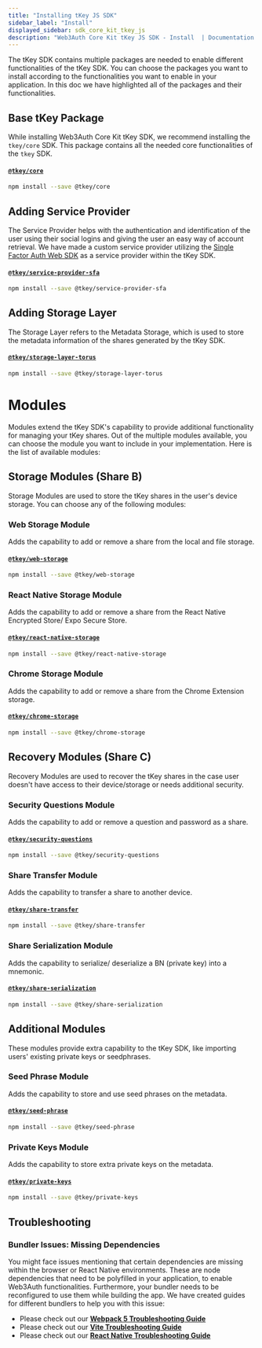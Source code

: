 ```yaml
---
title: "Installing tKey JS SDK"
sidebar_label: "Install"
displayed_sidebar: sdk_core_kit_tkey_js
description: "Web3Auth Core Kit tKey JS SDK - Install  | Documentation - Web3Auth"
---
```


The tKey SDK contains multiple packages are needed to enable different functionalities of the tKey
SDK. You can choose the packages you want to install according to the functionalities you want to
enable in your application. In this doc we have highlighted all of the packages and their
functionalities.

## Base tKey Package

While installing Web3Auth Core Kit tKey SDK, we recommend installing the `tkey/core` SDK. This
package contains all the needed core functionalities of the `tkey` SDK.

#### [`@tkey/core`](https://www.npmjs.com/package/@tkey/core)

```bash npm2yarn
npm install --save @tkey/core
```

## Adding Service Provider

The Service Provider helps with the authentication and identification of the user using their social
logins and giving the user an easy way of account retrieval. We have made a custom service provider
utilizing the [Single Factor Auth Web SDK](/sdk/core-kit/sfa-web/) as a service provider within the
tKey SDK.

#### [`@tkey/service-provider-sfa`](https://www.npmjs.com/package/@tkey/service-provider-sfa)

```bash npm2yarn
npm install --save @tkey/service-provider-sfa
```

## Adding Storage Layer

The Storage Layer refers to the Metadata Storage, which is used to store the metadata information of
the shares generated by the tKey SDK.

#### [`@tkey/storage-layer-torus`](https://www.npmjs.com/package/@tkey/storage-layer-torus)

```bash npm2yarn
npm install --save @tkey/storage-layer-torus
```

# Modules

Modules extend the tKey SDK's capability to provide additional functionality for managing your tKey
shares. Out of the multiple modules available, you can choose the module you want to include in your
implementation. Here is the list of available modules:

## Storage Modules (Share B)

Storage Modules are used to store the tKey shares in the user's device storage. You can choose any
of the following modules:

### Web Storage Module

Adds the capability to add or remove a share from the local and file storage.

#### [`@tkey/web-storage`](https://www.npmjs.com/package/@tkey/web-storage)

```bash npm2yarn
npm install --save @tkey/web-storage
```

### React Native Storage Module

Adds the capability to add or remove a share from the React Native Encrypted Store/ Expo Secure
Store.

#### [`@tkey/react-native-storage`](https://www.npmjs.com/package/@tkey/react-native-storage)

```bash npm2yarn
npm install --save @tkey/react-native-storage
```

### Chrome Storage Module

Adds the capability to add or remove a share from the Chrome Extension storage.

#### [`@tkey/chrome-storage`](https://www.npmjs.com/package/@tkey/chrome-storage)

```bash npm2yarn
npm install --save @tkey/chrome-storage
```

## Recovery Modules (Share C)

Recovery Modules are used to recover the tKey shares in the case user doesn't have access to their
device/storage or needs additional security.

### Security Questions Module

Adds the capability to add or remove a question and password as a share.

#### [`@tkey/security-questions`](https://www.npmjs.com/package/@tkey/security-questions)

```bash npm2yarn
npm install --save @tkey/security-questions
```

### Share Transfer Module

Adds the capability to transfer a share to another device.

#### [`@tkey/share-transfer`](https://www.npmjs.com/package/@tkey/share-transfer)

```bash npm2yarn
npm install --save @tkey/share-transfer
```

### Share Serialization Module

Adds the capability to serialize/ deserialize a BN (private key) into a mnemonic.

#### [`@tkey/share-serialization`](https://www.npmjs.com/package/@tkey/share-serialization)

```bash npm2yarn
npm install --save @tkey/share-serialization
```

## Additional Modules

These modules provide extra capability to the tKey SDK, like importing users' existing private keys
or seedphrases.

### Seed Phrase Module

Adds the capability to store and use seed phrases on the metadata.

#### [`@tkey/seed-phrase`](https://www.npmjs.com/package/@tkey/seed-phrase)

```bash npm2yarn
npm install --save @tkey/seed-phrase
```

### Private Keys Module

Adds the capability to store extra private keys on the metadata.

#### [`@tkey/private-keys`](https://www.npmjs.com/package/@tkey/private-keys)

```bash npm2yarn
npm install --save @tkey/private-keys
```

## Troubleshooting

### Bundler Issues: Missing Dependencies

You might face issues mentioning that certain dependencies are missing within the browser or React
Native environments. These are node dependencies that need to be polyfilled in your application, to
enable Web3Auth functionalities. Furthermore, your bundler needs to be reconfigured to use them
while building the app. We have created guides for different bundlers to help you with this issue:

- Please check out our **[Webpack 5 Troubleshooting Guide](/troubleshooting/webpack-issues)**
- Please check out our **[Vite Troubleshooting Guide](/troubleshooting/vite-issues)**
- Please check out our **[React Native Troubleshooting Guide](/troubleshooting/metro-issues)**
